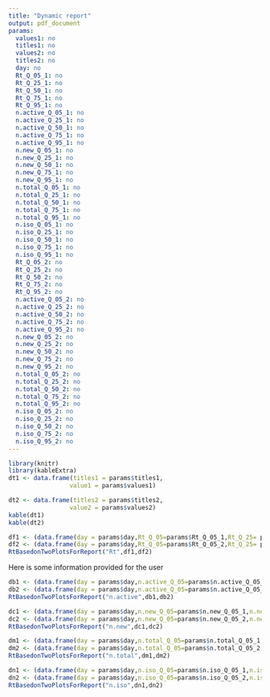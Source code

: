 ```yaml
---
title: "Dynamic report"
output: pdf_document
params:
  values1: no
  titles1: no
  values2: no
  titles2: no    
  day: no
  Rt_Q_05_1: no
  Rt_Q_25_1: no
  Rt_Q_50_1: no
  Rt_Q_75_1: no
  Rt_Q_95_1: no
  n.active_Q_05_1: no
  n.active_Q_25_1: no
  n.active_Q_50_1: no
  n.active_Q_75_1: no
  n.active_Q_95_1: no 
  n.new_Q_05_1: no
  n.new_Q_25_1: no
  n.new_Q_50_1: no
  n.new_Q_75_1: no
  n.new_Q_95_1: no
  n.total_Q_05_1: no
  n.total_Q_25_1: no
  n.total_Q_50_1: no
  n.total_Q_75_1: no
  n.total_Q_95_1: no 
  n.iso_Q_05_1: no
  n.iso_Q_25_1: no
  n.iso_Q_50_1: no
  n.iso_Q_75_1: no
  n.iso_Q_95_1: no 
  Rt_Q_05_2: no
  Rt_Q_25_2: no
  Rt_Q_50_2: no
  Rt_Q_75_2: no
  Rt_Q_95_2: no  
  n.active_Q_05_2: no
  n.active_Q_25_2: no
  n.active_Q_50_2: no
  n.active_Q_75_2: no
  n.active_Q_95_2: no
  n.new_Q_05_2: no
  n.new_Q_25_2: no
  n.new_Q_50_2: no
  n.new_Q_75_2: no
  n.new_Q_95_2: no
  n.total_Q_05_2: no
  n.total_Q_25_2: no
  n.total_Q_50_2: no
  n.total_Q_75_2: no
  n.total_Q_95_2: no  
  n.iso_Q_05_2: no
  n.iso_Q_25_2: no
  n.iso_Q_50_2: no
  n.iso_Q_75_2: no
  n.iso_Q_95_2: no   
---
```

  
```r
library(knitr)
library(kableExtra)
dt1 <- data.frame(titles1 = params$titles1,
                 value1 = params$values1) 

dt2 <- data.frame(titles2 = params$titles2,
                 value2 = params$values2) 
kable(dt1)
kable(dt2)
```

\newpage  
  
```r

df1 <- (data.frame(day = params$day,Rt_Q_05=params$Rt_Q_05_1,Rt_Q_25= params$Rt_Q_25_1,Rt_Q_50=params$Rt_Q_50_1,Rt_Q_75=params$Rt_Q_75_1,Rt_Q_95=params$Rt_Q_95_1))
df2 <- (data.frame(day = params$day,Rt_Q_05=params$Rt_Q_05_2,Rt_Q_25= params$Rt_Q_25_2,Rt_Q_50=params$Rt_Q_50_2,Rt_Q_75=params$Rt_Q_75_2,Rt_Q_95=params$Rt_Q_95_2))
RtBasedonTwoPlotsForReport("Rt",df1,df2)
``` 
Here is some information provided for the user 

``` r
db1 <- (data.frame(day = params$day,n.active_Q_05=params$n.active_Q_05_1,n.active_Q_25= params$n.active_Q_25_1,n.active_Q_50=params$n.active_Q_50_1,n.active_Q_75=params$n.active_Q_75_1,n.active_Q_95=params$n.active_Q_95_1))
db2 <- (data.frame(day = params$day,n.active_Q_05=params$n.active_Q_05_2,n.active_Q_25= params$n.active_Q_25_2,n.active_Q_50=params$n.active_Q_50_2,n.active_Q_75=params$n.active_Q_75_2,n.active_Q_95=params$n.active_Q_95_2))
RtBasedonTwoPlotsForReport("n.active",db1,db2)

dc1 <- (data.frame(day = params$day,n.new_Q_05=params$n.new_Q_05_1,n.new_Q_25= params$n.new_Q_25_1,n.new_Q_50=params$n.new_Q_50_1,n.new_Q_75=params$n.new_Q_75_1,n.new_Q_95=params$n.new_Q_95_1))
dc2 <- (data.frame(day = params$day,n.new_Q_05=params$n.new_Q_05_2,n.new_Q_25= params$n.new_Q_25_2,n.new_Q_50=params$n.new_Q_50_2,n.new_Q_75=params$n.new_Q_75_2,n.new_Q_95=params$n.new_Q_95_2))
RtBasedonTwoPlotsForReport("n.new",dc1,dc2)

dm1 <- (data.frame(day = params$day,n.total_Q_05=params$n.total_Q_05_1,n.total_Q_25= params$n.total_Q_25_1,n.total_Q_50=params$n.total_Q_50_1,n.total_Q_75=params$n.total_Q_75_1,n.total_Q_95=params$n.total_Q_95_1))
dm2 <- (data.frame(day = params$day,n.total_Q_05=params$n.total_Q_05_2,n.total_Q_25= params$n.total_Q_25_2,n.total_Q_50=params$n.total_Q_50_2,n.total_Q_75=params$n.total_Q_75_2,n.total_Q_95=params$n.total_Q_95_2))
RtBasedonTwoPlotsForReport("n.total",dm1,dm2)

dn1 <- (data.frame(day = params$day,n.iso_Q_05=params$n.iso_Q_05_1,n.iso_Q_25= params$n.iso_Q_25_1,n.iso_Q_50=params$n.iso_Q_50_1,n.iso_Q_75=params$n.iso_Q_75_1,n.iso_Q_95=params$n.iso_Q_95_1))
dn2 <- (data.frame(day = params$day,n.iso_Q_05=params$n.iso_Q_05_2,n.iso_Q_25= params$n.iso_Q_25_2,n.iso_Q_50=params$n.iso_Q_50_2,n.iso_Q_75=params$n.iso_Q_75_2,n.iso_Q_95=params$n.iso_Q_95_2))
RtBasedonTwoPlotsForReport("n.iso",dn1,dn2)

```




